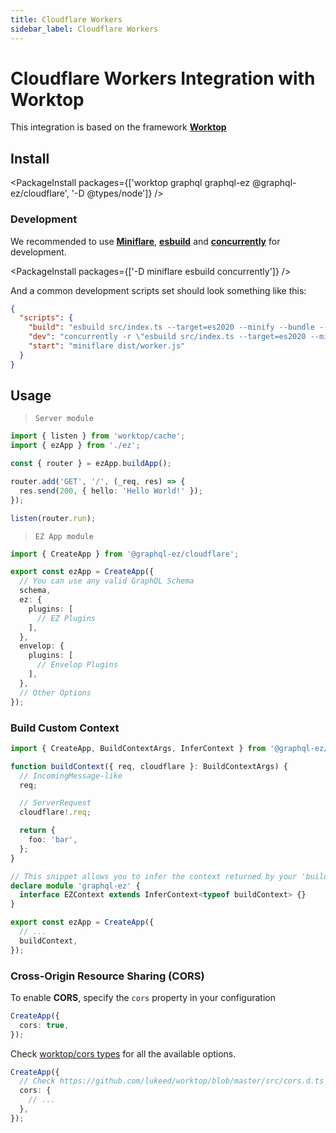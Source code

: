 ---
title: Cloudflare Workers
sidebar_label: Cloudflare Workers
---

# Cloudflare Workers Integration with Worktop

<HStack>
  <CloudflareWorkersLogo width="300px" height="120px" />
  <WorktopLogo width="200px" height="150px" />
</HStack>

This integration is based on the framework [**Worktop**](https://github.com/lukeed/worktop)

## Install

<PackageInstall packages={['worktop graphql graphql-ez @graphql-ez/cloudflare', '-D @types/node']} />

### Development

We recommended to use [**Miniflare**](https://github.com/mrbbot/miniflare), [**esbuild**](https://esbuild.github.io/) and [**concurrently**](https://github.com/open-cli-tools/concurrently) for development.

<PackageInstall packages={['-D miniflare esbuild concurrently']} />

And a common development scripts set should look something like this:

```json
{
  "scripts": {
    "build": "esbuild src/index.ts --target=es2020 --minify --bundle --outfile=dist/worker.js",
    "dev": "concurrently -r \"esbuild src/index.ts --target=es2020 --minify --bundle --outfile=dist/worker.js --watch\" \"miniflare dist/worker.js --watch\"",
    "start": "miniflare dist/worker.js"
  }
}
```

## Usage

> `Server module`

```ts
import { listen } from 'worktop/cache';
import { ezApp } from './ez';

const { router } = ezApp.buildApp();

router.add('GET', '/', (_req, res) => {
  res.send(200, { hello: 'Hello World!' });
});

listen(router.run);
```

> `EZ App module`

```ts
import { CreateApp } from '@graphql-ez/cloudflare';

export const ezApp = CreateApp({
  // You can use any valid GraphQL Schema
  schema,
  ez: {
    plugins: [
      // EZ Plugins
    ],
  },
  envelop: {
    plugins: [
      // Envelop Plugins
    ],
  },
  // Other Options
});
```

### Build Custom Context

```ts
import { CreateApp, BuildContextArgs, InferContext } from '@graphql-ez/cloudflare';

function buildContext({ req, cloudflare }: BuildContextArgs) {
  // IncomingMessage-like
  req;

  // ServerRequest
  cloudflare!.req;

  return {
    foo: 'bar',
  };
}

// This snippet allows you to infer the context returned by your 'buildContext' and add it to the EZContext interface
declare module 'graphql-ez' {
  interface EZContext extends InferContext<typeof buildContext> {}
}

export const ezApp = CreateApp({
  // ...
  buildContext,
});
```

### Cross-Origin Resource Sharing (CORS)

To enable **CORS**, specify the `cors` property in your configuration

```ts
CreateApp({
  cors: true,
});
```

Check [worktop/cors types](https://github.com/lukeed/worktop/blob/master/src/cors.d.ts) for all the available options.

```ts
CreateApp({
  // Check https://github.com/lukeed/worktop/blob/master/src/cors.d.ts
  cors: {
    // ...
  },
});
```
